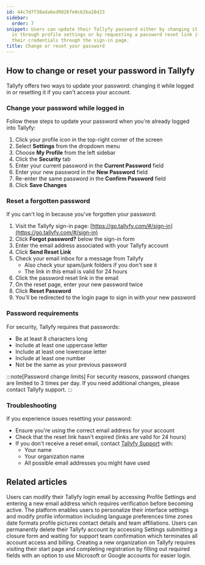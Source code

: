 ```yaml
---
id: 44c7d7f38ada6ed9026fe0c62ba28d23
sidebar:
  order: 7
snippet: Users can update their Tallyfy password either by changing it while logged
  in through profile settings or by requesting a password reset link if they've forgotten
  their credentials through the sign-in page.
title: Change or reset your password
---
```


## How to change or reset your password in Tallyfy

Tallyfy offers two ways to update your password: changing it while logged in or resetting it if you can't access your account.

### Change your password while logged in

Follow these steps to update your password when you're already logged into Tallyfy:

1. Click your profile icon in the top-right corner of the screen
2. Select **Settings** from the dropdown menu
3. Choose **My Profile** from the left sidebar
4. Click the **Security** tab
5. Enter your current password in the **Current Password** field
6. Enter your new password in the **New Password** field
7. Re-enter the same password in the **Confirm Password** field
8. Click **Save Changes**

### Reset a forgotten password

If you can't log in because you've forgotten your password:

1. Visit the Tallyfy sign-in page: [https://go.tallyfy.com/#/sign-in](https://go.tallyfy.com/#/sign-in)
2. Click **Forgot password?** below the sign-in form
3. Enter the email address associated with your Tallyfy account
4. Click **Send Reset Link**
5. Check your email inbox for a message from Tallyfy
   - Also check your spam/junk folders if you don't see it
   - The link in this email is valid for 24 hours
6. Click the password reset link in the email
7. On the reset page, enter your new password twice
8. Click **Reset Password**
9. You'll be redirected to the login page to sign in with your new password

### Password requirements

For security, Tallyfy requires that passwords:
- Be at least 8 characters long
- Include at least one uppercase letter
- Include at least one lowercase letter
- Include at least one number
- Not be the same as your previous password

:::note[Password change limits]
For security reasons, password changes are limited to 3 times per day. If you need additional changes, please contact Tallyfy support.
:::

### Troubleshooting

If you experience issues resetting your password:
- Ensure you're using the correct email address for your account
- Check that the reset link hasn't expired (links are valid for 24 hours)
- If you don't receive a reset email, contact [Tallyfy Support](mailto:support@tallyfy.com) with:
  - Your name
  - Your organization name
  - All possible email addresses you might have used


## Related articles
<CardGrid>
<LinkTitleCard header="<b>Personal Settings > Change my email address</b>" href="/products/pro/settings/personal-settings/how-can-i-change-my-email-address-in-tallyfy/" > Users can modify their Tallyfy login email by accessing Profile Settings and entering a new email address which requires verification before becoming active. </LinkTitleCard>
<LinkTitleCard header="<b>Personal Settings > Personalization settings</b>" href="/products/pro/settings/personal-settings/personalization-settings/" > The platform enables users to personalize their interface settings and modify profile information including language preferences time zones date formats profile pictures contact details and team affiliations. </LinkTitleCard>
<LinkTitleCard header="<b>Personal Settings > Cancel and delete your Tallyfy account</b>" href="/products/pro/settings/personal-settings/how-can-i-cancel-and-delete-my-tallyfy-account/" > Users can permanently delete their Tallyfy account by accessing Settings submitting a closure form and waiting for support team confirmation which terminates all account access and billing. </LinkTitleCard>
<LinkTitleCard header="<b>Tutorials > Create an organization</b>" href="/products/pro/tutorials/how-can-i-create-a-new-tallyfy-account/" > Creating a new organization on Tallyfy requires visiting their start page and completing registration by filling out required fields with an option to use Microsoft or Google accounts for easier login. </LinkTitleCard>
</CardGrid>